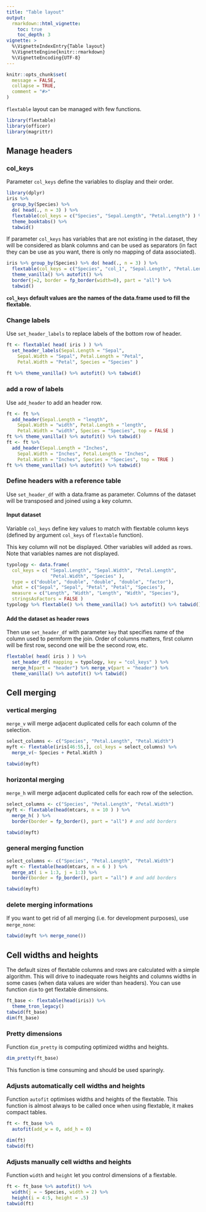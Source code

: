```yaml
---
title: "Table layout"
output: 
  rmarkdown::html_vignette:
    toc: true 
    toc_depth: 3
vignette: >
  %\VignetteIndexEntry{Table layout}
  %\VignetteEngine{knitr::rmarkdown}
  %\VignetteEncoding{UTF-8}
---
```



```r
knitr::opts_chunk$set(
  message = FALSE,
  collapse = TRUE,
  comment = "#>"
)
```

`flextable` layout can be managed with few functions. 

```r
library(flextable)
library(officer)
library(magrittr)
```


## Manage headers

### col_keys

Parameter `col_keys` define the variables to display and their order. 

```r
library(dplyr)
iris %>% 
  group_by(Species) %>% 
  do( head(., n = 3) ) %>% 
  flextable(col_keys = c("Species", "Sepal.Length", "Petal.Length") ) %>%
  theme_booktabs() %>% 
  tabwid()

```

If parameter `col_keys` has variables that are not existing in the dataset, they will be considered as blank columns and can be used as separators (in fact they can be use as you want, there is only no mapping of data associated).

```r
iris %>% group_by(Species) %>% do( head(., n = 3) ) %>%
  flextable(col_keys = c("Species", "col_1", "Sepal.Length", "Petal.Length") ) %>%
  theme_vanilla() %>% autofit() %>% 
  border(j=2, border = fp_border(width=0), part = "all") %>% 
  tabwid()

```

**`col_keys` default values are the names of the data.frame used to fill the flextable.**

### Change labels

Use `set_header_labels` to replace labels of the bottom row of header. 

```r
ft <- flextable( head( iris ) ) %>% 
  set_header_labels(Sepal.Length = "Sepal", 
    Sepal.Width = "Sepal", Petal.Length = "Petal",
    Petal.Width = "Petal", Species = "Species" )
  
ft %>% theme_vanilla() %>% autofit() %>% tabwid()
```

### add a row of labels

Use `add_header` to add an header row. 

```r
ft <- ft %>% 
  add_header(Sepal.Length = "length",
    Sepal.Width = "width", Petal.Length = "length",
    Petal.Width = "width", Species = "Species", top = FALSE ) 
ft %>% theme_vanilla() %>% autofit() %>% tabwid()
ft <- ft %>% 
  add_header(Sepal.Length = "Inches",
    Sepal.Width = "Inches", Petal.Length = "Inches",
    Petal.Width = "Inches", Species = "Species", top = TRUE )
ft %>% theme_vanilla() %>% autofit() %>% tabwid()
```


### Define headers with a reference table

Use `set_header_df` with a data.frame as parameter. Columns of the dataset will be transposed and joined using a key column. 

#### Input dataset 

Variable `col_keys` define key values to match with flextable column keys (defined by argument `col_keys` of `flextable` function).

This key column will not be displayed. Other variables will added as rows. Note that variables names are not displayed.

```r
typology <- data.frame(
  col_keys = c( "Sepal.Length", "Sepal.Width", "Petal.Length",
                "Petal.Width", "Species" ),
  type = c("double", "double", "double", "double", "factor"),
  what = c("Sepal", "Sepal", "Petal", "Petal", "Species"),
  measure = c("Length", "Width", "Length", "Width", "Species"),
  stringsAsFactors = FALSE )
typology %>% flextable() %>% theme_vanilla() %>% autofit() %>% tabwid()
```

#### Add the dataset as header rows

Then use `set_header_df` with parameter `key` that specifies name of the column used 
to permform the join. Order of columns matters, first column will be first row, second one will be the second row, etc.

```r
flextable( head( iris ) ) %>% 
  set_header_df( mapping = typology, key = "col_keys" ) %>% 
  merge_h(part = "header") %>% merge_v(part = "header") %>% 
  theme_vanilla() %>% autofit() %>% tabwid()
```


## Cell merging 

### vertical merging

`merge_v` will merge adjacent duplicated cells for each column of the selection.

```r
select_columns <- c("Species", "Petal.Length", "Petal.Width")
myft <- flextable(iris[46:55,], col_keys = select_columns) %>% 
  merge_v(~ Species + Petal.Width )

tabwid(myft) 
```

### horizontal merging

`merge_h` will merge adjacent duplicated cells for each row of the selection.

```r
select_columns <- c("Species", "Petal.Length", "Petal.Width")
myft <- flextable(head(mtcars, n = 10 ) ) %>% 
  merge_h( ) %>%
  border(border = fp_border(), part = "all") # and add borders

tabwid(myft)
```

### general merging function

```r
select_columns <- c("Species", "Petal.Length", "Petal.Width")
myft <- flextable(head(mtcars, n = 6 ) ) %>% 
  merge_at( i = 1:3, j = 1:3) %>%
  border(border = fp_border(), part = "all") # and add borders

tabwid(myft)
```


### delete merging informations

If you want to get rid of all merging (i.e. for development purposes), use `merge_none`:

```r
tabwid(myft %>% merge_none())
```

## Cell widths and heights

The default sizes of flextable columns and rows are calculated with a simple algorithm. This will drive to inadequate rows heights and columns widths in some cases (when data values are wider than headers). You can use function `dim` to get flextable dimensions. 

```r
ft_base <- flextable(head(iris)) %>% 
  theme_tron_legacy()
tabwid(ft_base)
dim(ft_base)
```

### Pretty dimensions

Function `dim_pretty` is computing optimized widths and heights. 

```r
dim_pretty(ft_base)
```

This function is time consuming and should be used sparingly.

### Adjusts automatically cell widths and heights

Function `autofit` optimises widths and heights of the flextable. This function is almost always 
to be called once when using flextable, it makes compact tables.

```r
ft <- ft_base %>% 
  autofit(add_w = 0, add_h = 0)

dim(ft)
tabwid(ft)
```

### Adjusts manually cell widths and heights

Function `width` and `height` let you control dimensions of a flextable. 

```r
ft <- ft_base %>% autofit() %>% 
  width(j = ~ Species, width = 2) %>% 
  height(i = 4:5, height = .5)
tabwid(ft)
```


